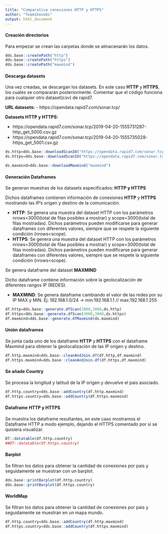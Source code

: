 ```yaml
---
title: "Comparativa conexiones HTTP y HTTPS"
author: "Team1kenobi"
output: html_document
---
```


#### **Creación directorios**

Para empezar se crean las carpetas donde se almacenarán los datos.

```r
dds.base::createPath("http")
dds.base::createPath("https")
dds.base::createPath("maxmind")
```

#### **Descarga datasets**

Una vez creadas, se descargan los datasets. En este caso **HTTP** y **HTTPS**, los cuales se compararán posteriormente. Comentar que el código funciona para cualquier otro dataset(csv) de rapid7.

**URL datasets:**
- https://opendata.rapid7.com/sonar.tcp/

**Datasets HTTP y HTTPS:**

- https://opendata.rapid7.com/sonar.tcp/2019-04-20-1555731287-http_get_5000.csv.gz
- https://opendata.rapid7.com/sonar.tcp/2019-04-20-1555735028-https_get_5001.csv.gz

```r
ds.http=dds.base::downloadScanIO("https://opendata.rapid7.com/sonar.tcp/2019-04-20-1555731287-http_get_5000.csv.gz","http","scansio.http")
ds.https=dds.base::downloadScanIO("https://opendata.rapid7.com/sonar.tcp/2019-04-20-1555735028-https_get_5001.csv.gz","https","scansio.https")

ds.maxmind=dds.base::downloadMaxmind("maxmind")
```

#### **Generación Dataframes**

Se generan muestras de los datasets especificados: **HTTP y HTTPS**

Dichos dataframes contienen información de conexiones **HTTP** y **HTTPS** mostrando las IP's origen y destino de la comunicación.

- **HTTP**: Se genera una muestra del dataset HTTP con los parámetros nrows=3000(total de filas posibles a mostrar) y scope=3000(total de filas mostradas). Dichos parámetros pueden modificarse para generar dataframes con diferentes valores, siempre que se respete la siguiente condición (nrows<scope).
- **HTTPS**: Se genera una muestra del dataset HTTP con los parámetros nrows=3000(total de filas posibles a mostrar) y scope=3000(total de filas mostradas). Dichos parámetros pueden modificarse para generar dataframes con diferentes valores, siempre que se respete la siguiente condición (nrows<scope).

Se genera dataframe del dataset **MAXMIND**

Dicho dataframe contiene información sobre la geolocalización de diferentes rangos IP (REDES).

- **MAXMIND**: Se genera dataframe cambiando el valor de las redes por su IP MAX y MIN. Ej: 192.168.1.0/24 -> min:192.168.1.1 // max:192.168.1.255

```r
df.http=dds.base::generate.dfScan(3000,3000,ds.http)
df.https=dds.base::generate.dfScan(3000,3000,ds.https)
df.maxmind=dds.base::generate.dfMaxmind(ds.maxmind)
```

#### **Unión dataframes**
Se junta cada uno de los dataframe **HTTP** y **HTTPS** con el dataframe Maxmind para obtener la geolocalización de las IP origen y destino.

```r
df.http.maxmind=dds.base::cleanAndJoin.df(df.http,df.maxmind)
df.https.maxmind=dds.base::cleanAndJoin.df(df.https,df.maxmind)
```

#### **Se añade Country**
Se procesa la longitud y latitud de la IP origen y devuelve el pais asociado. 
```r
df.http.country=dds.base::addCountry(df.http.maxmind)
df.https.country=dds.base::addCountry(df.https.maxmind)
```

#### **Dataframe HTTP y HTTPS**
Se muestra los dataframe resultantes, en este caso mostramos el Dataframe HTTP a modo ejemplo, dejando el HTTPS comentado por si se quisiera visualizar.
```r
DT::datatable(df.http.country)
##DT::datatable(df.https.country)
```

#### **Barplot**
Se filtran los datos para obtener la cantidad de conexiones por pais y seguidamente se muestran con un barplot.

```r
dds.base::printBarplot(df.http.country)
dds.base::printBarplot(df.https.country)
```


#### **WorldMap**
Se filtran los datos para obtener la cantidad de conexiones por pais y seguidamente se muestran en un mapa mundo.

```r
df.http.country=dds.base::addCountry(df.http.maxmind)
df.https.country=dds.base::addCountry(df.https.maxmind)
```

